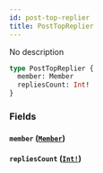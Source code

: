 ```yaml
---
id: post-top-replier
title: PostTopReplier
---
```


No description

```graphql
type PostTopReplier {
  member: Member
  repliesCount: Int!
}
```

### Fields

#### `member` ([`Member`](/docs/graphql/objects/member))

#### `repliesCount` ([`Int!`](/docs/graphql/scalars/int))
